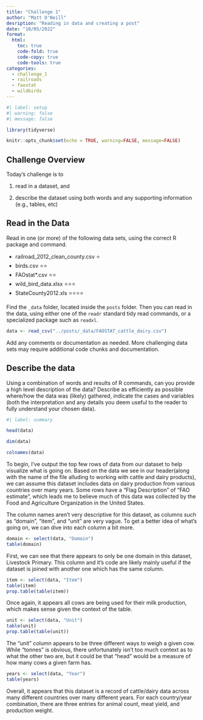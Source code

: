 ```yaml
---
title: "Challenge 1"
author: "Matt O'Neill"
desription: "Reading in data and creating a post"
date: "10/05/2022"
format:
  html:
    toc: true
    code-fold: true
    code-copy: true
    code-tools: true
categories:
  - challenge_1
  - railroads
  - faostat
  - wildbirds
---
```


```r
#| label: setup
#| warning: false
#| message: false

library(tidyverse)

knitr::opts_chunk$set(echo = TRUE, warning=FALSE, message=FALSE)
```

## Challenge Overview

Today's challenge is to

1)  read in a dataset, and

2)  describe the dataset using both words and any supporting information (e.g., tables, etc)

## Read in the Data

Read in one (or more) of the following data sets, using the correct R package and command.

-   railroad_2012_clean_county.csv ⭐
-   birds.csv ⭐⭐
-   FAOstat\*.csv ⭐⭐
-   wild_bird_data.xlsx ⭐⭐⭐
-   StateCounty2012.xls ⭐⭐⭐⭐

Find the `_data` folder, located inside the `posts` folder. Then you can read in the data, using either one of the `readr` standard tidy read commands, or a specialized package such as `readxl`.

```r

data <- read_csv("../posts/_data/FAOSTAT_cattle_dairy.csv")

```

Add any comments or documentation as needed. More challenging data sets may require additional code chunks and documentation.

## Describe the data

Using a combination of words and results of R commands, can you provide a high level description of the data? Describe as efficiently as possible where/how the data was (likely) gathered, indicate the cases and variables (both the interpretation and any details you deem useful to the reader to fully understand your chosen data).

```r
#| label: summary

head(data)

dim(data)

colnames(data)


```

To begin, I've output the top few rows of data from our dataset to help visualize what is going on. Based on the data we see in our header(along with the name of the file alluding to working with cattle and dairy products), we can assume this dataset includes data on dairy production from various countries over many years. Some rows have a "Flag Description" of "FAO estimate", which leads me to believe much of this data was collected by the Food and Agriculture Organization in the United States.

The column names aren't very descriptive for this dataset, as columns such as "domain", "item", and "unit" are very vague. To get a better idea of what's going on, we can dive into each column a bit more.

```r

domain <- select(data, "Domain")
table(domain)

```

First, we can see that there appears to only be one domain in this dataset, Livestock Primary. This column and it's code are likely mainly useful if the dataset is joined with another one which has the same column.

```r

item <- select(data, "Item")
table(item)
prop.table(table(item))

```


Once again, it appears all cows are being used for their milk production, which makes sense given the context of the table.

```r

unit <- select(data, "Unit")
table(unit)
prop.table(table(unit))

```

The "unit" column appears to be three different ways to weigh a given cow. While "tonnes" is obvious, there unfortunately isn't too much context as to what the other two are, but it could be that "head" would be a measure of how many cows a given farm has. 


```r


years <- select(data, "Year")
table(years)

```

Overall, it appears that this dataset is a record of cattle/dairy data across many different countries over many different years. For each country/year combination, there are three entries for animal count, meat yield, and production weight.